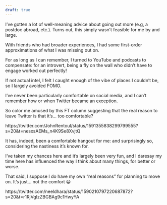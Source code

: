 ```yaml
---
draft: true
---
```


I've gotten a lot of well-meaning advice about going out more (e.g, a postdoc abroad, etc.). Turns out, this simply wasn't feasible for me by and large.

With friends who had broader experiences, I had some first-order approximations of what I was missing out on.

For as long as I can remember, I turned to YouTube and podcasts to compensate: for an introvert, being a fly on the wall who didn't have to engage worked out perfectly!

If not actual intel, I felt I caught enough of the vibe of places I couldn't be, so I largely avoided FOMO.

I've never been particularly comfortable on social media, and I can't remember how or when Twitter became an exception. 

So color me amused by this FT column suggesting that the real reason to leave Twitter is that it's... too comfortable?

https://twitter.com/JohnRentoul/status/1591355838299799555?s=20&t=nesxsAEMs_n4K9Se8XvjtQ

It has, indeed, been a comfortable hangout for me: and surprisingly so, considering the nastiness it's known for. 

I've taken my chances here and it's largely been very fun, and I daresay my time here has influenced the way I think about many things, for better or worse.

That said, I suppose I do have my own "real reasons" for planning to move on. It's just... not the comfort 😀

https://twitter.com/neeldhara/status/1590210797220687872?s=20&t=r1RjVgIzZBGBAg9c1HwyYA